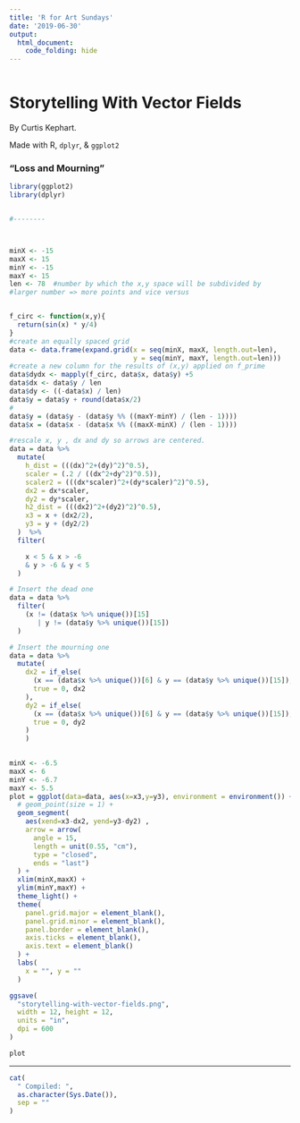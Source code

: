 ```yaml
---
title: 'R for Art Sundays'
date: '2019-06-30'
output: 
  html_document:
    code_folding: hide
---
```


```r
```

# Storytelling With Vector Fields

By Curtis Kephart. 

Made with R, `dplyr`, & `ggplot2`

### "Loss and Mourning"

```r
library(ggplot2)
library(dplyr)


#--------



minX <- -15
maxX <- 15
minY <- -15
maxY <- 15
len <- 78  #number by which the x,y space will be subdivided by
#larger number => more points and vice versus 


f_circ <- function(x,y){
  return(sin(x) * y/4)
}
#create an equally spaced grid
data <- data.frame(expand.grid(x = seq(minX, maxX, length.out=len), 
                               y = seq(minY, maxY, length.out=len)))  
#create a new column for the results of (x,y) applied on f_prime  
data$dydx <- mapply(f_circ, data$x, data$y) +5
data$dx <- data$y / len
data$dy <- ((-data$x) / len)
data$y = data$y + round(data$x/2)
# 
data$y = (data$y - (data$y %% ((maxY-minY) / (len - 1))))
data$x = (data$x - (data$x %% ((maxX-minX) / (len - 1))))

#rescale x, y , dx and dy so arrows are centered. 
data = data %>%
  mutate(
    h_dist = (((dx)^2+(dy)^2)^0.5),
    scaler = (.2 / ((dx^2+dy^2)^0.5)),
    scaler2 = (((dx*scaler)^2+(dy*scaler)^2)^0.5),
    dx2 = dx*scaler,
    dy2 = dy*scaler,
    h2_dist = (((dx2)^2+(dy2)^2)^0.5),
    x3 = x + (dx2/2),
    y3 = y + (dy2/2)
  )  %>%
  filter(

    x < 5 & x > -6
    & y > -6 & y < 5 
  )

# Insert the dead one
data = data %>% 
  filter(
    (x != (data$x %>% unique())[15]
       | y != (data$y %>% unique())[15])
  )

# Insert the mourning one
data = data %>% 
  mutate(
    dx2 = if_else(
      (x == (data$x %>% unique())[6] & y == (data$y %>% unique())[15]),
      true = 0, dx2
    ),
    dy2 = if_else(
      (x == (data$x %>% unique())[6] & y == (data$y %>% unique())[15]),
      true = 0, dy2
    )
    )
  

minX <- -6.5
maxX <- 6
minY <- -6.7
maxY <- 5.5
plot = ggplot(data=data, aes(x=x3,y=y3), environment = environment()) + 
  # geom_point(size = 1) + 
  geom_segment(
    aes(xend=x3-dx2, yend=y3-dy2) ,
    arrow = arrow(
      angle = 15,
      length = unit(0.55, "cm"),
      type = "closed",
      ends = "last")
  ) + 
  xlim(minX,maxX) +
  ylim(minY,maxY) +
  theme_light() +
  theme(
    panel.grid.major = element_blank(),
    panel.grid.minor = element_blank(),
    panel.border = element_blank(),
    axis.ticks = element_blank(),
    axis.text = element_blank()
  ) +
  labs(
    x = "", y = ""
  )

ggsave(
  "storytelling-with-vector-fields.png",
  width = 12, height = 12,
  units = "in",
  dpi = 600
)

plot

```



-----


```r

cat(
  " Compiled: ",
  as.character(Sys.Date()),
  sep = ""
)
```
